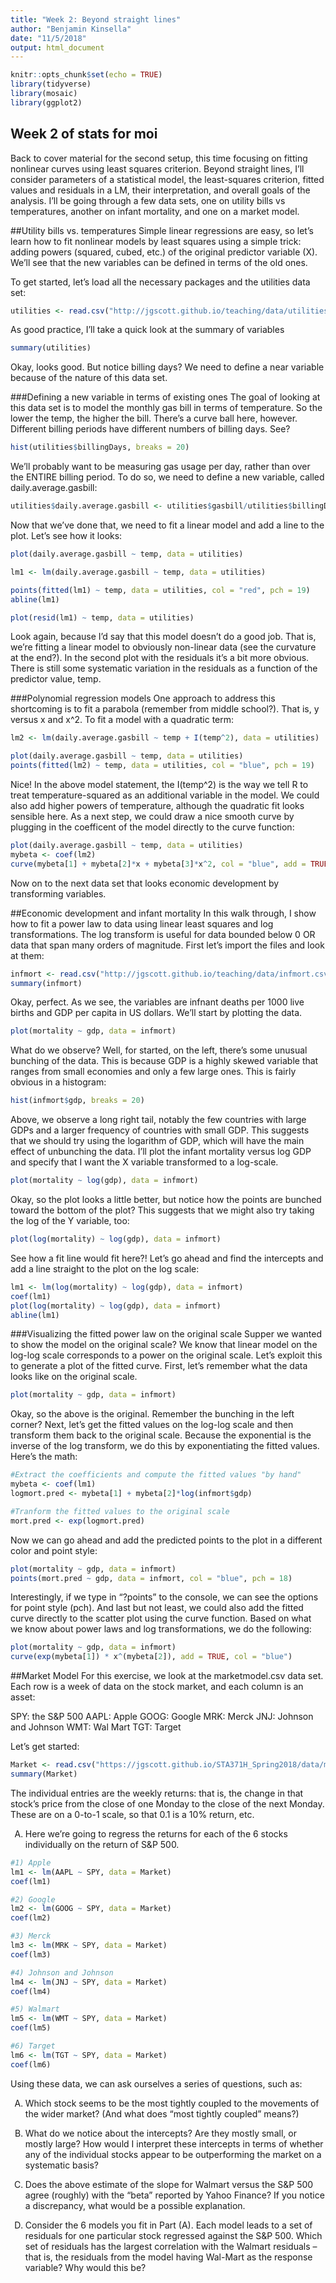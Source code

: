 ```yaml
---
title: "Week 2: Beyond straight lines"
author: "Benjamin Kinsella"
date: "11/5/2018"
output: html_document
---
```


```r
knitr::opts_chunk$set(echo = TRUE)
library(tidyverse)
library(mosaic)
library(ggplot2)
```

## Week 2 of stats for moi
Back to cover material for the second setup, this time focusing on fitting nonlinear curves using least squares criterion. Beyond straight lines, I'll consider parameters of a statistical model, the least-squares criterion, fitted values and residuals in a LM, their interpretation, and overall goals of the analysis. I'll be going through a few data sets, one on utility bills vs temperatures, another on infant mortality, and one on a market model. 


##Utility bills vs. temperatures
Simple linear regressions are easy, so let's learn how to fit nonlinear models by least squares using a simple trick: adding powers (squared, cubed, etc.) of the original predictor variable (X). We'll see that the new variables can be defined in terms of the old ones. 

To get started, let's load all the necessary packages and the utilities data set:

```r
utilities <- read.csv("http://jgscott.github.io/teaching/data/utilities.csv")
```

As good practice, I'll take a quick look at the summary of variables

```r
summary(utilities)
```

Okay, looks good. But notice billing days? We need to define a near variable because of the nature of this data set. 

###Defining a new variable in terms of existing ones
The goal of looking at this data set is to model the monthly gas bill in terms of temperature. So the lower the temp, the higher the bill. There's a curve ball here, however. Different billing periods have different numbers of billing days. See?

```r
hist(utilities$billingDays, breaks = 20)
```

We'll probably want to be measuring gas usage per day, rather than over the ENTIRE billing period. To do so, we need to define a new variable, called daily.average.gasbill:

```r
utilities$daily.average.gasbill <- utilities$gasbill/utilities$billingDays
```

Now that we've done that, we need to fit a linear model and add a line to the plot. Let's see how it looks:

```r
plot(daily.average.gasbill ~ temp, data = utilities)

lm1 <- lm(daily.average.gasbill ~ temp, data = utilities)

points(fitted(lm1) ~ temp, data = utilities, col = "red", pch = 19)
abline(lm1)

plot(resid(lm1) ~ temp, data = utilities)
```

Look again, because I'd say that this model doesn't do a good job. That is, we're fitting a linear model to obviously non-linear data (see the curvature at the end?). In the second plot with the residuals it's a bit more obvious. There is still some systematic variation in the residuals as a function of the predictor value, temp. 

###Polynomial regression models
One approach to address this shortcoming is to fit a parabola (remember from middle school?). That is, y versus x and x^2. To fit a model with a quadratic term:

```r
lm2 <- lm(daily.average.gasbill ~ temp + I(temp^2), data = utilities)

plot(daily.average.gasbill ~ temp, data = utilities)
points(fitted(lm2) ~ temp, data = utilities, col = "blue", pch = 19)
```

Nice! In the above model statement, the I(temp^2) is the way we tell R to treat temperature-squared as an additional variable in the model. We could also add higher powers of temperature, although the quadratic fit looks sensible here. As a next step, we could draw a nice smooth curve by plugging in the coefficent of the model directly to the curve function:

```r
plot(daily.average.gasbill ~ temp, data = utilities)
mybeta <- coef(lm2)
curve(mybeta[1] + mybeta[2]*x + mybeta[3]*x^2, col = "blue", add = TRUE)
```

Now on to the next data set that looks economic development by transforming variables.

##Economic development and infant mortality
In this walk through, I show how to fit a power law to data using linear least squares and log transformations. The log transform is useful for data bounded below 0 OR data that span many orders of magnitude. First let's import the files and look at them:

```r
infmort <- read.csv("http://jgscott.github.io/teaching/data/infmort.csv")
summary(infmort)
```

Okay, perfect. As we see, the variables are infnant deaths per 1000 live births and GDP per capita in US dollars. We'll start by plotting the data.

```r
plot(mortality ~ gdp, data = infmort)
```

What do we observe? Well, for started, on the left, there's some unusual bunching of the data. This is because GDP is a highly skewed variable that ranges from small economies and only a few large ones. This is fairly obvious in a histogram:

```r
hist(infmort$gdp, breaks = 20)
```

Above, we observe a long right tail, notably the few countries with large GDPs and a larger frequency of countries with small GDP. This suggests that we should try using the logarithm of GDP, which will have the main effect of unbunching the data. I'll plot the infant mortality versus log GDP and specify that I want the X variable transformed to a log-scale.

```r
plot(mortality ~ log(gdp), data = infmort)
```

Okay, so the plot looks a little better, but notice how the points are bunched toward the bottom of the plot? This suggests that we might also try taking the log of the Y variable, too:

```r
plot(log(mortality) ~ log(gdp), data = infmort)
```

See how a fit line would fit here?! Let's go ahead and find the intercepts and add a line straight to the plot on the log scale:

```r
lm1 <- lm(log(mortality) ~ log(gdp), data = infmort)
coef(lm1)
plot(log(mortality) ~ log(gdp), data = infmort)
abline(lm1)
```

###Visualizing the fitted power law on the original scale
Supper we wanted to show the model on the original scale? We know that linear model on the log-log scale corresponds to a power on the original scale. Let's exploit this to generate a plot of the fitted curve. First, let's remember what the data looks like on the original scale.

```r
plot(mortality ~ gdp, data = infmort)
```

Okay, so the above is the original. Remember the bunching in the left corner? Next, let's get the fitted values on the log-log scale and then transform them back to the original scale. Because the exponential is the inverse of the log transform, we do this by exponentiating the fitted values. Here's the math:

```r
#Extract the coefficients and compute the fitted values "by hand"
mybeta <- coef(lm1)
logmort.pred <- mybeta[1] + mybeta[2]*log(infmort$gdp)

#Tranform the fitted values to the original scale
mort.pred <- exp(logmort.pred)
```

Now we can go ahead and add the predicted points to the plot in a different color and point style:

```r
plot(mortality ~ gdp, data = infmort)
points(mort.pred ~ gdp, data = infmort, col = "blue", pch = 18)
```

Interestingly, if we type in "?points" to the console, we can see the options for point style (pch). And last but not least, we could also add the fitted curve directly to the scatter plot using the curve function. Based on what we know about power laws and log transformations, we do the following:

```r
plot(mortality ~ gdp, data = infmort)
curve(exp(mybeta[1]) * x^(mybeta[2]), add = TRUE, col = "blue")
```

##Market Model
For this exercise, we look at the marketmodel.csv data set. Each row is a week of data on the stock market, and each column is an asset:

SPY: the S&P 500
AAPL: Apple
GOOG: Google
MRK: Merck
JNJ: Johnson and Johnson
WMT: Wal Mart
TGT: Target

Let's get started:


```r
Market <- read.csv("https://jgscott.github.io/STA371H_Spring2018/data/marketmodel.csv")
summary(Market)
```

The individual entries are the weekly returns: that is, the change in that stock's price from the close of one Monday to the close of the next Monday. These are on a 0-to-1 scale, so that 0.1 is a 10% return, etc.

(A) Here we're going to regress the returns for each of the 6 stocks individually on the return of S&P 500. 

```r

#1) Apple
lm1 <- lm(AAPL ~ SPY, data = Market)
coef(lm1)

#2) Google
lm2 <- lm(GOOG ~ SPY, data = Market)
coef(lm2)

#3) Merck
lm3 <- lm(MRK ~ SPY, data = Market)
coef(lm3)

#4) Johnson and Johnson
lm4 <- lm(JNJ ~ SPY, data = Market)
coef(lm4)

#5) Walmart
lm5 <- lm(WMT ~ SPY, data = Market)
coef(lm5)

#6) Target
lm6 <- lm(TGT ~ SPY, data = Market)
coef(lm6)
```

Using these data, we can ask ourselves a series of questions, such as:

(A) Which stock seems to be the most tightly coupled to the movements of the wider market? (And what does "most tightly coupled" means?)

(B) What do we notice about the intercepts? Are they mostly small, or mostly large? How would I interpret these intercepts in terms of whether any of the individual stocks appear to be outperforming the market on a systematic basis?

(C) Does the above estimate of the slope for Walmart versus the S&P 500 agree (roughly) with the “beta” reported by Yahoo Finance? If you notice a discrepancy, what would be a possible explanation.

(D) Consider the 6 models you fit in Part (A). Each model leads to a set of residuals for one particular stock regressed against the S&P 500. Which set of residuals has the largest correlation with the Walmart residuals -- that is, the residuals from the model having Wal-Mart as the response variable? Why would this be?


